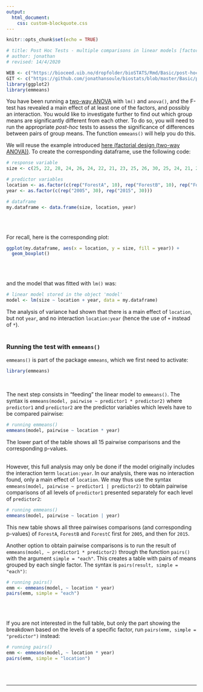 ```yaml
---
output:
  html_document:
    css: custom-blockquote.css
--- 
```


```r
knitr::opts_chunk$set(echo = TRUE)

# title: Post Hoc Tests - multiple comparisons in linear models [factorial design]
# author: jonathan
# revised: 14/4/2020

WEB <- c("https://bioceed.uib.no/dropfolder/bioSTATS/Rmd/Basic/post-hoc-tests/post-hoc-tests-lm2.html")
GIT <- c("https://github.com/jonathansoule/biostats/blob/master/Basic/post-hoc-tests/post-hoc-tests-lm2.Rmd")
library(ggplot2)
library(emmeans)
```

You have been running a [two-way ANOVA](https://biostats.w.uib.no/factorial-design/){target="_blank"} with `lm()` and `anova()`, and the F-test has revealed a main effect of at least one of the factors, and possibly an interaction. You would like to investigate further to find out which group means are significantly different from each other. To do so, you will need to run the appropriate *post-hoc* tests to assess the significance of differences between pairs of group means. The function `emmeans()` will help you do this.

We will reuse the example introduced [here (factorial design (two-way ANOVA))](https://biostats.w.uib.no/factorial-design/){target="_blank"}.
To create the corresponding dataframe, use the following code:
```r
# response variable
size <- c(25, 22, 28, 24, 26, 24, 22, 21, 23, 25, 26, 30, 25, 24, 21, 27, 28, 23, 25, 24, 20, 22, 24, 23, 22, 24, 20, 19, 21, 22, 24, 27, 26, 24, 25, 27, 22, 28, 25, 24, 27, 29, 26, 27, 25, 27, 28, 24, 24, 26, 21, 23, 25, 20, 25, 23, 25, 19, 22, 21)

# predictor variables
location <- as.factor(c(rep("ForestA", 10), rep("ForestB", 10), rep("ForestC", 10), rep("ForestA", 10), rep("ForestB", 10), rep("ForestC", 10)))
year <- as.factor(c(rep("2005", 30), rep("2015", 30)))

# dataframe
my.dataframe <- data.frame(size, location, year)
```
<br/><br/>

For recall, here is the corresponding plot:
```r
ggplot(my.dataframe, aes(x = location, y = size, fill = year)) +
  geom_boxplot()
```
<br/><br/>

and the model that was fitted with `lm()` was:
```r
# linear model stored in the object 'model'
model <- lm(size ~ location + year, data = my.dataframe)
```
The analysis of variance had shown that there is a main effect of `location`, but not `year`, and no interaction `location:year` (hence the use of `+` instead of `*`).
<br/><br/>

### Running the test with `emmeans()`

`emmeans()` is part of the package `emmeans`, which we first need to activate:
```r
library(emmeans)
```
<br/>

The next step consists in "feeding" the linear model to `emmeans()`. The syntax is `emmeans(model, pairwise ~ predictor1 * predictor2)` where `predictor1` and `predictor2` are the predictor variables which levels have to be compared pairwise:
```r
# running emmeans()
emmeans(model, pairwise ~ location * year)
```
The lower part of the table shows all 15 pairwise comparisons and the corresponding p-values.
<br/><br/>

However, this full analysis may only be done if the model originally includes the interaction term `location:year`. In our analysis, there was no interaction found, only a main effect of `location`. We may thus use the syntax `emmeans(model, pairwise ~ predictor1 | predictor2)` to obtain pairwise comparisons of all levels of `predictor1` presented separately for each level of `predictor2`:
```r
# running emmeans()
emmeans(model, pairwise ~ location | year)
```
This new table shows all three pairwises comparisons (and corresponding p-values) of `ForestA`, `ForestB` and `ForestC` first for `2005`, and then for `2015`.

Another option to obtain pairwise comparisons is to run the result of `emmeans(model, ~ predictor1 * predictor2)` through the function `pairs()` with the argument `simple = "each"`. This creates a table with pairs of means grouped by each single factor. The syntax is `pairs(result, simple = "each")`: 
```r
# running pairs()
emm <- emmeans(model, ~ location * year)
pairs(emm, simple = "each")
```
<br/><br/>

If you are not interested in the full table, but only the part showing the breakdown based on the levels of a specific factor, run `pairs(emm, simple = "predictor")` instead:
```r
# running pairs()
emm <- emmeans(model, ~ location * year)
pairs(emm, simple = "location")
```

<br/><br/>

***
<!-- UNCOMMENT TO ACTIVATE
Get the Rmarkdown file corresponding to this page on [GitHub](`r GIT`){target="_blank"}.
-->
